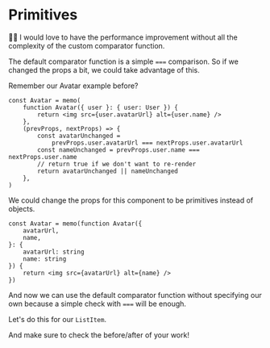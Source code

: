 # Primitives

<EpicVideo url="https://www.epicreact.dev/workshops/react-performance/primitives" />

👨‍💼 I would love to have the performance improvement without all the complexity
of the custom comparator function.

The default comparator function is a simple `===` comparison. So if we changed
the props a bit, we could take advantage of this.

Remember our Avatar example before?

```tsx
const Avatar = memo(
	function Avatar({ user }: { user: User }) {
		return <img src={user.avatarUrl} alt={user.name} />
	},
	(prevProps, nextProps) => {
		const avatarUnchanged =
			prevProps.user.avatarUrl === nextProps.user.avatarUrl
		const nameUnchanged = prevProps.user.name === nextProps.user.name
		// return true if we don't want to re-render
		return avatarUnchanged || nameUnchanged
	},
)
```

We could change the props for this component to be primitives instead of objects.

```tsx
const Avatar = memo(function Avatar({
	avatarUrl,
	name,
}: {
	avatarUrl: string
	name: string
}) {
	return <img src={avatarUrl} alt={name} />
})
```

And now we can use the default comparator function without specifying our own
because a simple check with `===` will be enough.

Let's do this for our `ListItem`.

And make sure to check the before/after of your work!
